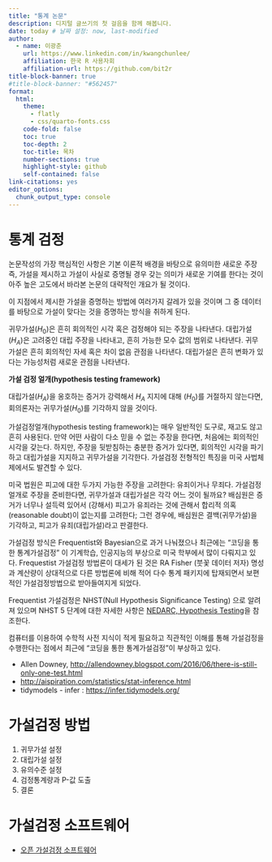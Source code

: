 ```yaml
---
title: "통계 논문"
description: 디지털 글쓰기의 첫 걸음을 함께 해봅니다.
date: today # 날짜 설정: now, last-modified
author:
  - name: 이광춘
    url: https://www.linkedin.com/in/kwangchunlee/
    affiliation: 한국 R 사용자회
    affiliation-url: https://github.com/bit2r
title-block-banner: true
#title-block-banner: "#562457"
format:
  html:
    theme: 
      - flatly
      - css/quarto-fonts.css
    code-fold: false
    toc: true
    toc-depth: 2
    toc-title: 목차
    number-sections: true
    highlight-style: github    
    self-contained: false
link-citations: yes
editor_options: 
  chunk_output_type: console
---
```



# 통계 검정

논문작성의 가장 핵심적인 사항은 기본 이론적 배경을 바탕으로 유의미한 새로운 주장 즉, 가설을 제시하고 가설이 사실로 증명될 경우 갖는 의미가 새로운 기여를 한다는 것이 아주 높은 고도에서 바라본 논문의 대략적인 개요가 될 것이다.

이 지점에서 제시한 가설을 증명하는 방법에 여러가지 갈레가 있을 것이며 그 중 데이터를 바탕으로 가설이 맞다는 것을 증명하는 방식을 취하게 된다. 

귀무가설($H_0$)은 흔히 회의적인 시각 혹은 검정해야 되는 주장을 나타낸다. 대립가설 ($H_A$)은 고려중인 대립 주장을 나타내고, 흔히 가능한 모수 값의 범위로 나타낸다. 귀무가설은 흔히 회의적인 자세 혹은 차이 없음 관점을 나타낸다. 대립가설은 흔히 변화가 있다는 가능성처럼 새로운 관점을 나타낸다.

:::{.callout-note}

**가설 검정 얼개(hypothesis testing framework)**

대립가설($H_A$)을 옹호하는 증거가 강력해서 $H_A$ 지지에 대해 ($H_0$)를 거절하지 않는다면, 회의론자는 귀무가설($H_0$)를 기각하지 않을 것이다.

가설검정얼개(hypothesis testing framework)는 매우 일반적인 도구로, 
재고도 않고 흔히 사용된다. 만약 어떤 사람이 다소 믿을 수 없는 주장을 한다면, 처음에는 회의적인 시각을 갖는다. 하지만, 주장을 뒷받침하는 충분한 증거가 있다면, 회의적인 시각을 파기하고 대립가설을 지지하고 귀무가설을 기각한다. 가설검정 전형적인 특징을 미국 사법체제에서도 발견할 수 있다.

미국 법원은 피고에 대한 두가지 가능한 주장을 고려한다: 유죄이거나 무죄다. 가설검정얼개로 주장을 준비한다면, 귀무가설과 대립가설은 각각 어느 것이 될까요? 
[배심원은 증거가 너무나 설득력 있어서 (강해서) 피고가 유죄라는 것에 관해서 합리적 의혹(reasonable doubt)이 없는지를 고려한다; 그런 경우에, 배심원은 결백(귀무가설)을 기각하고, 피고가 유죄(대립가설)라고 판결한다.]{.aside}

:::


가설검정 방식은 Frequentist와 Bayesian으로 과거 나눠졌으나 최근에는 "코딩을 통한 통계가설검정" 이 기계학습, 인공지능의 부상으로 미국 학부에서 많이 다뤄지고 있다. Frequestist 가설검정 방법론이 대세가 된 것은 RA Fisher (붓꽃 데이터 저자) 명성과 계산량이 상대적으로 다른 방법론에 비해 적어 다수 통계 패키지에 탑재되면서 보편적인 가설검정방법으로 받아들여지게 되었다. 

[Frequentist 가설검정은 NHST(Null Hypothesis Significance Testing) 으로 알려져 있으며 NHST 5 단계에 대한 자세한 사항은 [NEDARC, Hypothesis Testing](https://www.nedarc.org/statisticalhelp/advancedstatisticaltopics/hypothesisTesting.html)을 참조한다. ]{.aside}


컴퓨터를 이용하여 수학적 사전 지식이 적게 필요하고 직관적인 이해를 통해 가설검정을 수행한다는 점에서 최근에 "코딩을 통한 통계가설검정"이 부상하고 있다.

- Allen Downey, [http://allendowney.blogspot.com/2016/06/there-is-still-only-one-test.html](http://allendowney.blogspot.com/2016/06/there-is-still-only-one-test.html)
- [http://aispiration.com/statistics/stat-inference.html](http://aispiration.com/statistics/stat-inference.html)
- tidymodels - infer : [https://infer.tidymodels.org/](https://infer.tidymodels.org/)
    
# 가설검정 방법

1. 귀무가설 설정
1. 대립가설 설정
1. 유의수준 설정
1. 검정통계량과 P-값 도출
1. 결론

# 가설검정 소프트웨어

- [오픈 가설검정 소프트웨어](https://r2bit.shinyapps.io/infer_shiny/)

